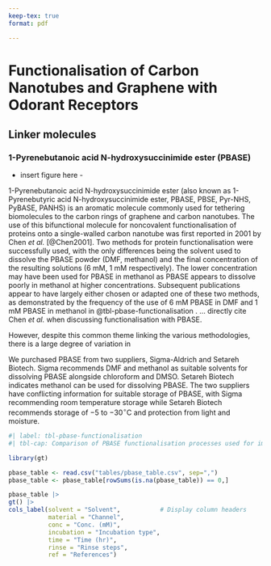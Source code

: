 ```yaml
---
keep-tex: true
format: pdf

---
```


#   Functionalisation of Carbon Nanotubes and Graphene with Odorant Receptors

## Linker molecules

### 1-Pyrenebutanoic acid N-hydroxysuccinimide ester (PBASE)

- insert figure here - 

1-Pyrenebutanoic acid N-hydroxysuccinimide ester (also known as 1-Pyrenebutyric acid N-hydroxysuccinimide ester, PBASE, PBSE, Pyr-NHS, PyBASE, PANHS) is an aromatic molecule commonly used for tethering biomolecules to the carbon rings of graphene and carbon nanotubes. The use of this bifunctional molecule for noncovalent functionalisation of proteins onto a single-walled carbon nanotube was first reported in 2001 by Chen *et al.* [@Chen2001]. Two methods for protein functionalisation were successfully used, with the only differences being the solvent used to dissolve the PBASE powder (DMF, methanol) and the final concentration of the resulting solutions (6 mM, 1 mM respectively). The lower concentration may have been used for PBASE in methanol as PBASE appears to dissolve poorly in methanol at higher concentrations. Subsequent publications appear to have largely either chosen or adapted one of these two methods, as demonstrated by the frequency of the use of 6 mM PBASE in DMF and 1 mM PBASE in methanol in @tbl-pbase-functionalisation \cite{Chen2001} . ... directly cite Chen *et al.* when discussing functionalisation with PBASE.

 However, despite this common theme linking the various methodologies, there is a large degree of variation in 

We purchased PBASE from two suppliers, Sigma-Aldrich and Setareh Biotech. Sigma recommends DMF and methanol as suitable solvents for dissolving PBASE alongside chloroform and DMSO. Setareh Biotech indicates methanol can be used for dissolving PBASE. The two suppliers have conflicting information for suitable storage of PBASE, with Sigma recommending room temperature storage while Setareh Biotech recommends storage of  $-5$ to $-30 ^\circ \text{C}$ and protection from light and moisture.


\newpage
\KOMAoptions{paper=landscape,pagesize}

```r
#| label: tbl-pbase-functionalisation
#| tbl-cap: Comparison of PBASE functionalisation processes used for immobilisation of proteins and aptamers onto liquid-gated CNTFET and graphene FET sensors

library(gt)

pbase_table <- read.csv("tables/pbase_table.csv", sep=",")
pbase_table <- pbase_table[rowSums(is.na(pbase_table)) == 0,]

pbase_table |>
gt() |> 
cols_label(solvent = "Solvent",           # Display column headers
           material = "Channel",
           conc = "Conc. (mM)",
           incubation = "Incubation type",
           time = "Time (hr)",
           rinse = "Rinse steps",
           ref = "References")
    
```

\newpage
\KOMAoptions{paper=portrait,pagesize}

